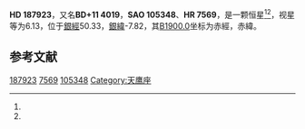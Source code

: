 {{Starbox begin
| name = HD 187923
}}
{{Starbox observe
| epoch = [[J2000.0|J2000.0]]
| constell = {{星座名待查}}<ref name=SIMBAD>{{cite web
 | url=http://simbad.u-strasbg.fr/simbad/sim-id?Ident=HR+7569
 | title =Pulsating variable Star
 | publisher=Centre de Données astronomiques de Strasbourg
 | work=SIMBAD
 | accessdate=2012-07-13}}</ref><ref name=DATA>{{cite web
 | url=http://vizier.u-strasbg.fr/viz-bin/VizieR-5?-out.add=.&-source=5050&-corr=PK=HR&-out.max=9999&HR=7569
 | title=VizieR Detailed Page
 | accessdate=2012-07-13
 | archive-date=2016-03-05
 | archive-url=https://web.archive.org/web/20160305044916/http://vizier.u-strasbg.fr/viz-bin/VizieR-5?-out.add=.&-source=5050&-corr=PK=HR&-out.max=9999&HR=7569
 | dead-url=no
 }}</ref>
| 星官 = 
| ra = {{RA|19|52|3.5}}<ref name=SIMBAD /><ref name=DATA />
| dec = {{DEC|+11|37|44}}<ref name=SIMBAD /><ref name=DATA />
| appmag_v = 6.13<ref name=SIMBAD /><ref name=DATA />
}}
{{Starbox character
| class = G0V<ref name=SIMBAD /><ref name=DATA />
| b-v = 0.65<ref name=SIMBAD /><ref name=DATA />
| u-b = 0.13<ref name=SIMBAD /><ref name=DATA />
| r-i = <ref name=SIMBAD /><ref name=DATA />
| variable = 
}}
{{Starbox astrometry
| radial_v = 0.13
| prop_mo_ra = -17
| parallax = 0.022
| p_error = 
}}
{{Starbox catalog
| names =BD+11 4019，[[SAO星表|SAO]] 105348，[[HD星表|HD]] 187923，[[HR星表|HR]] 7569}}
{{Starbox reference |Simbad=HR+7569}}
{{Starbox end}}

'''HD 187923'''，又名'''BD+11 4019'''，'''SAO 105348'''、'''HR 7569'''，是一颗恒星<ref name=SIMBAD /><ref name=DATA />，视星等为6.13，位于[[銀道座標系|銀經]]50.33，[[銀道座標系|銀緯]]-7.82，其[[B1900.0|B1900.0]]坐标为赤經{{RA|19|47|22.5}}，赤緯{{DEC|+11|-7.82|52}}。

== 参考文献 ==
{{reflist}}

{{star-stub}}

[[Category:HD和HDE天體|187923]]
[[Category:HR天體|7569]]
[[Category:SAO天體|105348]]
[[Category:天鹰座|Category:天鹰座]]